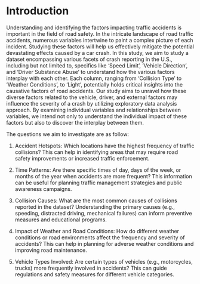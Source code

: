 # Introduction
Understanding and identifying the factors impacting traffic accidents is important in the field of road safety. In the intricate landscape of road traffic accidents, numerous variables intertwine to paint a complex picture of each incident. Studying these factors will help us effectively mitigate the potential devastating effects caused by a car crash. In this study, we aim to study a dataset encompassing various facets of crash reporting in the U.S., including but not limited to, specifics like 'Speed Limit', 'Vehicle Direction', and 'Driver Substance Abuse' to understand how the various factors interplay with each other. Each column, ranging from 'Collision Type' to 'Weather Conditions', to 'Light', potentially holds critical insights into the causative factors of road accidents. Our study aims to unravel how these diverse factors related to the vehicle, driver, and external factors may influence the severity of a crash by utilizing exploratory data analysis approach. By examining individual variables and relationships between variables, we intend not only to understand the individual impact of these factors but also to discover the interplay between them. 

The questions we aim to investigate are as follow:

1. Accident Hotspots: Which locations have the highest frequency of traffic collisions? This can help in identifying areas that may require road safety improvements or increased traffic enforcement.

2. Time Patterns: Are there specific times of day, days of the week, or months of the year when accidents are more frequent? This information can be useful for planning traffic management strategies and public awareness campaigns.

3. Collision Causes: What are the most common causes of collisions reported in the dataset? Understanding the primary causes (e.g., speeding, distracted driving, mechanical failures) can inform preventive measures and educational programs.

4. Impact of Weather and Road Conditions: How do different weather conditions or road environments affect the frequency and severity of accidents? This can help in planning for adverse weather conditions and improving road maintenance.
5. Vehicle Types Involved: Are certain types of vehicles (e.g., motorcycles, trucks) more frequently involved in accidents? This can guide regulations and safety measures for different vehicle categories.


```r

```
